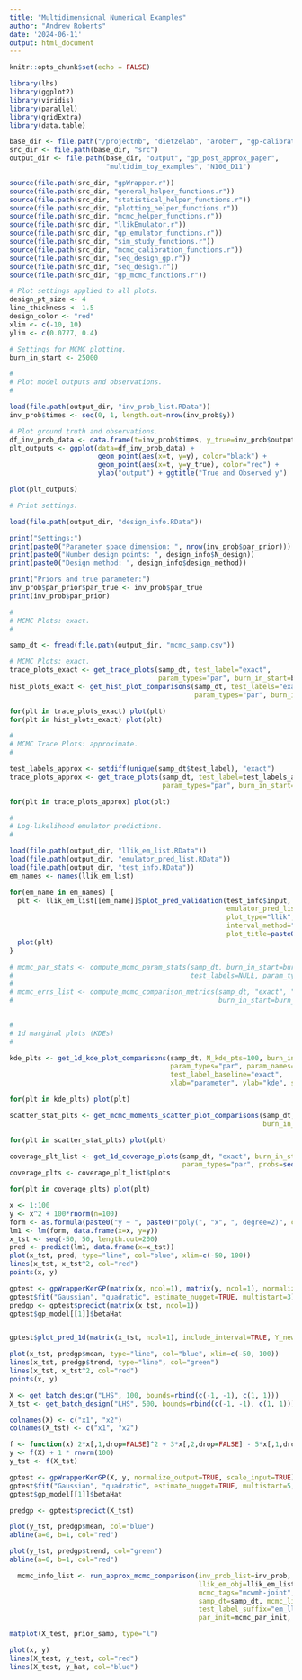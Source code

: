 ```yaml
---
title: "Multidimensional Numerical Examples"
author: "Andrew Roberts"
date: '2024-06-11'
output: html_document
---
```

```r
knitr::opts_chunk$set(echo = FALSE)

library(lhs)
library(ggplot2)
library(viridis)
library(parallel)
library(gridExtra)
library(data.table)

base_dir <- file.path("/projectnb", "dietzelab", "arober", "gp-calibration")
src_dir <- file.path(base_dir, "src")
output_dir <- file.path(base_dir, "output", "gp_post_approx_paper", 
                        "multidim_toy_examples", "N100_D11")

source(file.path(src_dir, "gpWrapper.r"))
source(file.path(src_dir, "general_helper_functions.r"))
source(file.path(src_dir, "statistical_helper_functions.r"))
source(file.path(src_dir, "plotting_helper_functions.r"))
source(file.path(src_dir, "mcmc_helper_functions.r"))
source(file.path(src_dir, "llikEmulator.r"))
source(file.path(src_dir, "gp_emulator_functions.r"))
source(file.path(src_dir, "sim_study_functions.r"))
source(file.path(src_dir, "mcmc_calibration_functions.r"))
source(file.path(src_dir, "seq_design_gp.r"))
source(file.path(src_dir, "seq_design.r"))
source(file.path(src_dir, "gp_mcmc_functions.r"))

# Plot settings applied to all plots. 
design_pt_size <- 4
line_thickness <- 1.5
design_color <- "red"
xlim <- c(-10, 10)
ylim <- c(0.0777, 0.4)

# Settings for MCMC plotting. 
burn_in_start <- 25000
```

```r

#
# Plot model outputs and observations.  
#

load(file.path(output_dir, "inv_prob_list.RData"))
inv_prob$times <- seq(0, 1, length.out=nrow(inv_prob$y))

# Plot ground truth and observations. 
df_inv_prob_data <- data.frame(t=inv_prob$times, y_true=inv_prob$output_true, y=inv_prob$y)
plt_outputs <- ggplot(data=df_inv_prob_data) +
                      geom_point(aes(x=t, y=y), color="black") + 
                      geom_point(aes(x=t, y=y_true), color="red") + 
                      ylab("output") + ggtitle("True and Observed y")

plot(plt_outputs)
```

```r
# Print settings. 

load(file.path(output_dir, "design_info.RData"))

print("Settings:")
print(paste0("Parameter space dimension: ", nrow(inv_prob$par_prior)))
print(paste0("Number design points: ", design_info$N_design))
print(paste0("Design method: ", design_info$design_method))

print("Priors and true parameter:")
inv_prob$par_prior$par_true <- inv_prob$par_true
print(inv_prob$par_prior)
```


```r
#
# MCMC Plots: exact.  
#

samp_dt <- fread(file.path(output_dir, "mcmc_samp.csv"))

# MCMC Plots: exact. 
trace_plots_exact <- get_trace_plots(samp_dt, test_label="exact", 
                                     param_types="par", burn_in_start=burn_in_start)
hist_plots_exact <- get_hist_plot_comparisons(samp_dt, test_labels="exact", 
                                              param_types="par", burn_in_start=burn_in_start) 

for(plt in trace_plots_exact) plot(plt) 
for(plt in hist_plots_exact) plot(plt)

```

```r
#
# MCMC Trace Plots: approximate. 
#

test_labels_approx <- setdiff(unique(samp_dt$test_label), "exact")
trace_plots_approx <- get_trace_plots(samp_dt, test_label=test_labels_approx,
                                      param_types="par", burn_in_start=burn_in_start)

for(plt in trace_plots_approx) plot(plt) 
```

```r
#
# Log-likelihood emulator predictions. 
#

load(file.path(output_dir, "llik_em_list.RData"))
load(file.path(output_dir, "emulator_pred_list.RData"))
load(file.path(output_dir, "test_info.RData"))
em_names <- names(llik_em_list)

for(em_name in em_names) {
  plt <- llik_em_list[[em_name]]$plot_pred_validation(test_info$input, true_llik=test_info$llik, 
                                                      emulator_pred_list=emulator_pred_list[[em_name]], 
                                                      plot_type="llik", include_interval=TRUE, 
                                                      interval_method="pm_std_dev", N_std_dev=1.64, 
                                                      plot_title=paste0("llik predictions: ", em_name))
  plot(plt)
}
```


```r
# mcmc_par_stats <- compute_mcmc_param_stats(samp_dt, burn_in_start=burn_in_start, 
#                                            test_labels=NULL, param_types="par")
#                          
# mcmc_errs_list <- compute_mcmc_comparison_metrics(samp_dt, "exact", "marg-fwd", c("mean", "cov"), 
#                                                   burn_in_start=burn_in_start, param_types="par")
                                                  

```


```r
#
# 1d marginal plots (KDEs)
#

kde_plts <- get_1d_kde_plot_comparisons(samp_dt, N_kde_pts=100, burn_in_start=burn_in_start, 
                                        param_types="par", param_names=NULL,
                                        test_label_baseline="exact",
                                        xlab="parameter", ylab="kde", save_dir=NULL) 

for(plt in kde_plts) plot(plt)
```

```r
scatter_stat_plts <- get_mcmc_moments_scatter_plot_comparisons(samp_dt, test_label_baseline="exact",
                                                               burn_in_start=burn_in_start, param_types="par")

for(plt in scatter_stat_plts) plot(plt)
```

```r
coverage_plt_list <- get_1d_coverage_plots(samp_dt, "exact", burn_in_start=burn_in_start,
                                           param_types="par", probs=seq(.5, .99, .05))
coverage_plts <- coverage_plt_list$plots

for(plt in coverage_plts) plot(plt)
```


```r
x <- 1:100
y <- x^2 + 100*rnorm(n=100)
form <- as.formula(paste0("y ~ ", paste0("poly(", "x", ", degree=2)", collapse=" + ")))
lm1 <- lm(form, data.frame(x=x, y=y))
x_tst <- seq(-50, 50, length.out=200)
pred <- predict(lm1, data.frame(x=x_tst))
plot(x_tst, pred, type="line", col="blue", xlim=c(-50, 100))
lines(x_tst, x_tst^2, col="red")
points(x, y)
```

```r
gptest <- gpWrapperKerGP(matrix(x, ncol=1), matrix(y, ncol=1), normalize_output=TRUE, scale_input=TRUE)
gptest$fit("Gaussian", "quadratic", estimate_nugget=TRUE, multistart=3)
predgp <- gptest$predict(matrix(x_tst, ncol=1))
gptest$gp_model[[1]]$betaHat


gptest$plot_pred_1d(matrix(x_tst, ncol=1), include_interval=TRUE, Y_new=matrix(x_tst, ncol=1)^2)

plot(x_tst, predgp$mean, type="line", col="blue", xlim=c(-50, 100))
lines(x_tst, predgp$trend, type="line", col="green")
lines(x_tst, x_tst^2, col="red")
points(x, y)
```

```r
X <- get_batch_design("LHS", 100, bounds=rbind(c(-1, -1), c(1, 1)))
X_tst <- get_batch_design("LHS", 500, bounds=rbind(c(-1, -1), c(1, 1)))

colnames(X) <- c("x1", "x2")
colnames(X_tst) <- c("x1", "x2")

f <- function(x) 2*x[,1,drop=FALSE]^2 + 3*x[,2,drop=FALSE] - 5*x[,1,drop=FALSE]*x[,2,drop=FALSE] - 12 + 3*x[,1,drop=FALSE]
y <- f(X) + 1 * rnorm(100)
y_tst <- f(X_tst)

gptest <- gpWrapperKerGP(X, y, normalize_output=TRUE, scale_input=TRUE)
gptest$fit("Gaussian", "quadratic", estimate_nugget=TRUE, multistart=5, trace=TRUE)
gptest$gp_model[[1]]$betaHat

predgp <- gptest$predict(X_tst)

plot(y_tst, predgp$mean, col="blue")
abline(a=0, b=1, col="red")

plot(y_tst, predgp$trend, col="green")
abline(a=0, b=1, col="red")
```

```r
  mcmc_info_list <- run_approx_mcmc_comparison(inv_prob_list=inv_prob, 
                                               llik_em_obj=llik_em_list[["em_llik_quad"]], 
                                               mcmc_tags="mcwmh-joint", save_dir=output_dir, 
                                               samp_dt=samp_dt, mcmc_list=mcmc_list, 
                                               test_label_suffix="em_llik_quad", N_itr=N_mcmc, 
                                               par_init=mcmc_par_init, overwrite=TRUE)


```

```r
matplot(X_test, prior_samp, type="l")

plot(x, y)
lines(X_test, y_test, col="red")
lines(X_test, y_hat, col="blue")
  
```




